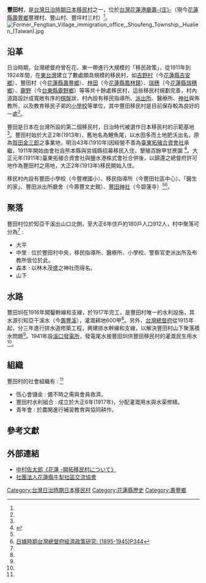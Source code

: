 '''豐田村'''，是[[台灣日治時期日本移民村|台灣日治時期日本移民村]]之一，位於[[台灣|台灣]][[花蓮港廳|花蓮港廳]][[壽庄|壽-{庄}-]]（現今[[花蓮縣|花蓮縣]][[壽豐鄉|壽豐鄉]]豐裡村、豐山村、豐坪村三村）<ref name="壽豐鄉文史館"/>。
[[File:Former_Fengtian_Village_immigration_office,_Shoufeng_Township,_Hualien_(Taiwan).jpg|thumb]]

== 沿革 ==
日治時期，台灣總督府曾在花、東一帶進行大規模的「移民政策」，從1911年到1924年間，在[[東台灣|東台灣]]建立了數處頗具規模的移民村，如[[吉野村|吉野村]]（今[[花蓮縣|花蓮縣]][[吉安鄉|吉安鄉]]）、豐田村（今[[花蓮縣|花蓮縣]][[壽豐鄉|壽豐鄉]]）、[[林田移民村|林田]]（今[[花蓮縣|花蓮縣]][[鳳林鎮_(臺灣)|鳳林鎮]]）、[[瑞穗移民村|瑞穗]]（今[[花蓮縣|花蓮縣]][[瑞穗鄉|瑞穗鄉]]）、[[鹿野村_(台灣)|鹿野]]（今[[臺東縣|台東縣]][[鹿野鄉|鹿野鄉]]）等等共十餘處移民村，這些移民村規劃完善，村內道路設計成寬敞有序的[[棋盤|棋盤]]狀，村內設有移民指導所、[[派出所|派出所]]、醫療所、[[神社|神社]]與佈教所，以及教育移民子弟的[[小學校|小學校]]等單位，其中豐田移民村是目前保存較為良好的一處<ref name="壽豐鄉文史館"/>。

豐田是日本在台灣所設的第二個移民村，日治時代被選作日本移民村的示範基地<ref name="豐田移民村"/>。豐田村始於大正2年(1913年)，舊地名為鯉魚尾，以水田多而土地肥沃出名，原為[[賀田金三郎|賀田金三郎]]之事業地，明治43年(1910年)因經營不善為[[臺東拓殖合資會社|臺東拓殖合資會社]]承繼，1911年開始由會社自熊本縣與宮城縣招募移民入住，墾殖百餘甲甘蔗園 <ref name="張素玢">{{cite book |last=張素玢 |first= |date= |title=《未竟的殖民-日本在臺移民村》 |url= |location= |publisher=衛城出版 |page= |isbn= |author-link= }}</ref>。大正元年(1911年)臺東拓殖合資會社與鹽水港株式會社合併後，以歸還之總督府許可地作為豐田村之用地，大正2年(1913年)移民開始入住。

移民村內設有豐田小學校（今豐裡國小）、移民指導所（今豐田社區中心）、「醫生的家」、豐田派出所廳舍（今壽豐文史館）、[[豐田神社|豐田神社]]（今碧蓮寺）<ref name="豐田移民村"/><ref>[http://books.google.com/books?id=_OtLAQAAIAAJ&q=%E4%B8%B0%E7%94%B0%E7%A7%BB%E6%B0%91%E6%9D%91&dq=%E4%B8%B0%E7%94%B0%E7%A7%BB%E6%B0%91%E6%9D%91&hl=en&sa=X&ei=B6adU7upLYeIogTs2oLQAg&ved=0CDkQ6AEwCQ 日據時期台灣總督府經濟政策研究: (1895-1945)P344]</ref>。
== 聚落 ==
豐田村位於知亞干溪出山口北側，至大正6年住戶約180戶人口912人，村中聚落可分為<ref name="張素玢"/> :
*大平
*中里 : 位於豐田村中央，移民指導所、醫療所、小學校、警察官吏派出所及布教所皆位於此。
*森本 : 以林木茂盛之神社而得名。
*山下
== 水路 ==
豐田圳在1916年開鑿幹線和支線，於1917年完工，是豐田村唯一的水利設施，其水源引知亞干溪水（今[[壽豐溪|壽豐溪]]），灌溉耕地600甲<ref name="豐田圳"/>。另外，[[臺灣總督府|台灣總督府]]從1915年起，分三年進行排水道修築工程，興建排水幹線和支線，以解決豐田村山下聚落積水問題<ref name="豐田圳"/>。1941年設[[東部發電廠溪口機組|溪口發電所]]，發電尾水接豐田圳供豐田移民村的灌溉民生用水<ref name="溪口發電廠小而美 支援灌溉有功"/>。
==組織==
豐田村的社會組織有 : <ref name="張素玢"/>
* 恆心會儲金 : 備不時之需與會員救濟。
* 豐田村水利組合 : 成立於大正6年(1917年)，分配灌溉用水與水渠修繕。
* 青年會 : 於農閑進行補習教育與協同耕作。
==參考文獻==
{{Reflist| refs=

<ref name="溪口發電廠小而美 支援灌溉有功">{{cite web|language=zh-tw|url=http://news.ltn.com.tw/news/local/paper/156165|title=溪口發電廠小而美 支援灌溉有功|author=記者簡群育／壽豐報導|publisher=自由時報電子報|date=2007-09-22|accessdate=2014-06-15}}</ref>

<ref name="豐田圳">{{cite web|language=zh-tw|url=http://doie.coa.gov.tw/irrigation/irrigation.asp?keyword=%E8%B1%90%E7%94%B0%E5%9C%B3|title=豐田圳|author=|publisher=行政院農業委員會|date=|accessdate=2014-06-14|archive-date=2019-11-28|archive-url=https://web.archive.org/web/20191128235603/http://doie.coa.gov.tw/irrigation/irrigation.asp?keyword=%E8%B1%90%E7%94%B0%E5%9C%B3|dead-url=no}}</ref>

<ref name="豐田移民村">{{cite web|language=zh-tw|url=http://www.erv-nsa.gov.tw/user/Article.aspx?Lang=1&SNo=03000118|title=豐田移民村|author=|publisher=花東縱谷國家風景區|date=|accessdate=2014-06-14|archive-url=https://web.archive.org/web/20140330111131/http://www.erv-nsa.gov.tw/user/Article.aspx?Lang=1&SNo=03000118|archive-date=2014-03-30|dead-url=yes}}</ref>

<ref name="壽豐鄉文史館">{{cite web|language=zh-tw|url=http://www.erv-nsa.gov.tw/user/Article.aspx?Lang=1&SNo=03001632|title=壽豐鄉文史館|author=|publisher=花東縱谷國家風景區|date=|accessdate=2014-06-14|archive-url=https://web.archive.org/web/20160806181954/http://www.erv-nsa.gov.tw/user/Article.aspx?Lang=1&SNo=03001632|archive-date=2016-08-06|dead-url=yes}}</ref>
}}
==外部連結==
*[https://web.archive.org/web/20180222104805/http://hist-geo.jp/pdf/archive/110/116_030.pdf  中村佐太郎《花蓮 -開拓移民村について》]
*[http://www.nlica.org 社團法人花蓮縣牛犁社區交流協會]{{Wayback|url=http://www.nlica.org/ |date=20200209133246 }}
{{台灣日治時期日本移民村}}

[[Category:台灣日治時期日本移民村|Category:台灣日治時期日本移民村]]
[[Category:花蓮縣歷史|Category:花蓮縣歷史]]
[[Category:壽豐鄉|Category:壽豐鄉]]